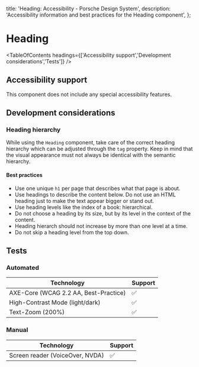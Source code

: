 
  title: 'Heading: Accessibility - Porsche Design System',
  description: 'Accessibility information and best practices for the Heading component',
};

# Heading <ComponentStatus tagName="p-heading"></ComponentStatus>

<TableOfContents headings={['Accessibility support','Development considerations','Tests']} />

## Accessibility support

This component does not include any special accessibility features.

## Development considerations

### Heading hierarchy

While using the `Heading` component, take care of the correct heading hierarchy which can be adjusted through the `tag`
property. Keep in mind that the visual appearance must not always be identical with the semantic hierarchy.

#### Best practices

- Use one unique `h1` per page that describes what that page is about.
- Use headings to describe the content below. Do not use an HTML heading just to make the text appear bigger or stand
  out.
- Use heading levels like the index of a book: hierarchical.
- Do not choose a heading by its size, but by its level in the context of the content.
- Heading hierarch should not increase by more than one level at a time.
- Do not skip a heading level from the top down.

## Tests

### Automated

| Technology                            | Support |
| ------------------------------------- | ------- |
| AXE-Core (WCAG 2.2 AA, Best-Practice) | ✅      |
| High-Contrast Mode (light/dark)       | ✅      |
| Text-Zoom (200%)                      | ✅      |

### Manual

| Technology                      | Support |
| ------------------------------- | ------- |
| Screen reader (VoiceOver, NVDA) | ✅      |
